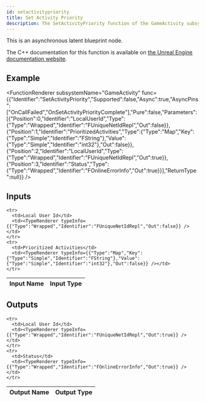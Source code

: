```yaml
---
id: setactivitypriority
title: Set Activity Priority
description: The SetActivityPriority function of the GameActivity subsystem.
---
```



This is an asynchronous latent blueprint node.

The C++ documentation for this function is available on [the Unreal Engine documentation website](https://dev.epicgames.com/documentation/en-us/unreal-engine/API/Plugins/OnlineSubsystem/Interfaces/IOnlineGameActivity/).

## Example

<FunctionRenderer subsystemName="GameActivity" func={{"Identifier":"SetActivityPriority","Supported":false,"Async":true,"AsyncPins":["OnCallFailed","OnSetActivityPriorityComplete"],"Pure":false,"Parameters":[{"Position":0,"Identifier":"LocalUserId","Type":{"Type":"Wrapped","Identifier":"FUniqueNetIdRepl","Out":false}},{"Position":1,"Identifier":"PrioritizedActivities","Type":{"Type":"Map","Key":{"Type":"Simple","Identifier":"FString"},"Value":{"Type":"Simple","Identifier":"int32"},"Out":false}},{"Position":2,"Identifier":"LocalUserId","Type":{"Type":"Wrapped","Identifier":"FUniqueNetIdRepl","Out":true}},{"Position":3,"Identifier":"Status","Type":{"Type":"Wrapped","Identifier":"FOnlineErrorInfo","Out":true}}],"ReturnType":null}} />

## Inputs


<table>
  <thead>
    <tr>
      <th>Input Name</th>
      <th>Input Type</th>
    </tr>
  </thead>
  <tbody>
    
    <tr>
      <td>Local User Id</td>
      <td><TypeRenderer typeInfo={{"Type":"Wrapped","Identifier":"FUniqueNetIdRepl","Out":false}} /></td>
    </tr>
    <tr>
      <td>Prioritized Activities</td>
      <td><TypeRenderer typeInfo={{"Type":"Map","Key":{"Type":"Simple","Identifier":"FString"},"Value":{"Type":"Simple","Identifier":"int32"},"Out":false}} /></td>
    </tr>
  </tbody>
</table>


## Outputs


<table>
  <thead>
    <tr>
      <th>Output Name</th>
      <th>Output Type</th>
    </tr>
  </thead>
  <tbody>
    
    <tr>
      <td>Local User Id</td>
      <td><TypeRenderer typeInfo={{"Type":"Wrapped","Identifier":"FUniqueNetIdRepl","Out":true}} /></td>
    </tr>
    <tr>
      <td>Status</td>
      <td><TypeRenderer typeInfo={{"Type":"Wrapped","Identifier":"FOnlineErrorInfo","Out":true}} /></td>
    </tr>
  </tbody>
</table>


